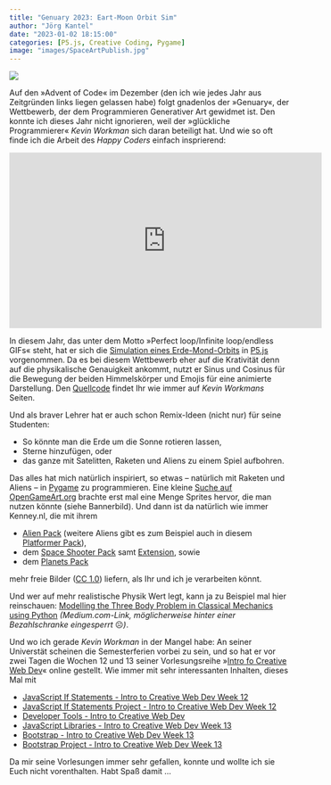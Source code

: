 ```yaml
---
title: "Genuary 2023: Eart-Moon Orbit Sim"
author: "Jörg Kantel"
date: "2023-01-02 18:15:00"
categories: [P5.js, Creative Coding, Pygame]
image: "images/SpaceArtPublish.jpg"
---
```


[![](images/SpaceArtPublish-b.jpg)](https://opengameart.org/content/space-game-art-pack-extended)

Auf den »Advent of Code« im Dezember (den ich wie jedes Jahr aus Zeitgründen links liegen gelassen habe) folgt gnadenlos der »Genuary«, der Wettbewerb, der dem Programmieren Generativer Art gewidmet ist. Den konnte ich dieses Jahr nicht ignorieren, weil der »glückliche Programmierer« *Kevin Workman* sich daran beteiligt hat. Und wie so oft finde ich die Arbeit des *Happy Coders* einfach insprierend:

<iframe width="560" height="315" src="https://www.youtube.com/embed/ZfFtXzzTwP8" title="YouTube video player" frameborder="0" allow="accelerometer; autoplay; clipboard-write; encrypted-media; gyroscope; picture-in-picture" allowfullscreen></iframe>

In diesem Jahr, das unter dem Motto »Perfect loop/Infinite loop/endless GIFs« steht, hat er sich die [Simulation eines Erde-Mond-Orbits](https://www.youtube.com/watch?v=ZfFtXzzTwP8) in [P5.js](http://cognitiones.kantel-chaos-team.de/programmierung/creativecoding/processing/p5js.html) vorgenommen. Da es bei diesem Wettbewerb eher auf die  Krativität denn auf die physikalische Genauigkeit ankommt, nutzt er Sinus und Cosinus für die Bewegung der beiden Himmelskörper und Emojis für eine animierte Darstellung. Den [Quellcode](https://happycoding.io/tutorials/p5js/arrays/earth-moon-emoji-orbit) findet Ihr wie immer auf *Kevin Workmans* Seiten.

Und als braver Lehrer hat er auch schon Remix-Ideen (nicht nur) für seine Studenten:

- So könnte man die Erde um die Sonne rotieren lassen,
- Sterne hinzufügen, oder
- das ganze mit Satelitten, Raketen und Aliens zu einem Spiel aufbohren.

Das alles hat mich natürlich inspiriert, so etwas -- natürlich mit Raketen und Aliens -- in [Pygame](http://cognitiones.kantel-chaos-team.de/multimedia/spieleprogrammierung/pygame.html) zu programmieren. Eine kleine [Suche auf OpenGameArt.org](https://opengameart.org/art-search?keys=planet+sprites) brachte erst mal eine Menge Sprites hervor, die man nutzen könnte (siehe Bannerbild). Und dann ist da natürlich wie immer Kenney.nl, die mit ihrem

- [Alien Pack](https://www.kenney.nl/assets/alien-ufo-pack) (weitere Aliens gibt es zum Beispiel auch in diesem [Platformer Pack](https://www.kenney.nl/assets/platformer-art-pixel-redux)),
- dem [Space Shooter Pack](https://www.kenney.nl/assets/space-shooter-extension) samt [Extension](https://www.kenney.nl/assets/space-shooter-extensions), sowie 
- dem [Planets Pack](https://www.kenney.nl/assets/planets)

mehr freie Bilder ([CC 1.0](https://creativecommons.org/publicdomain/zero/1.0/)) liefern, als Ihr und ich je verarbeiten könnt.

Und wer auf mehr realistische Physik Wert legt, kann ja zu Beispiel mal hier reinschauen: [Modelling the Three Body Problem in Classical Mechanics using Python](https://towardsdatascience.com/modelling-the-three-body-problem-in-classical-mechanics-using-python-9dc270ad7767) *(Medium.com-Link, möglicherweise hinter einer Bezahlschranke eingesperrt* ☹️*)*.

Und wo ich gerade *Kevin Workman* in der Mangel habe: An seiner Universtät scheinen die Semesterferien vorbei zu sein, und so hat er vor zwei Tagen die Wochen 12 und 13 seiner Vorlesungsreihe »[Intro fo Creative Web Dev](https://www.youtube.com/playlist?list=PLty5Qt07EFvC2NmPbyV0D8B0phtQpnrJa)« online gestellt. Wie immer mit sehr interessanten Inhalten, dieses Mal mit

- [JavaScript If Statements - Intro to Creative Web Dev Week 12](https://www.youtube.com/watch?v=qa1QWuHNGPE)
- [JavaScript If Statements Project - Intro to Creative Web Dev Week 12](https://www.youtube.com/watch?v=HcJ2Y17KLUg)
- [Developer Tools - Intro to Creative Web Dev](https://www.youtube.com/watch?v=ZJMF8qtWAPk)
- [JavaScript Libraries - Intro to Creative Web Dev Week 13](https://www.youtube.com/watch?v=I43YG2H10iQ)
- [Bootstrap - Intro to Creative Web Dev Week 13](https://www.youtube.com/watch?v=iUnfLZg-NvY)
- [Bootstrap Project - Intro to Creative Web Dev Week 13](https://www.youtube.com/watch?v=bHabiG3_TQk)

Da mir seine Vorlesungen immer sehr gefallen, konnte und wollte ich sie Euch nicht vorenthalten. Habt Spaß damit …
